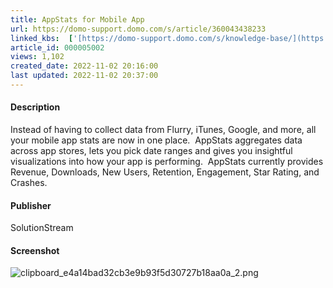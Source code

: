 ```yaml
---
title: AppStats for Mobile App
url: https://domo-support.domo.com/s/article/360043438233
linked_kbs:  ['[https://domo-support.domo.com/s/knowledge-base/](https://domo-support.domo.com/s/knowledge-base/)', '[https://domo-support.domo.com/s/](https://domo-support.domo.com/s/)', '[https://domo-support.domo.com/s/topic/0TO5w000000ZampGAC](https://domo-support.domo.com/s/topic/0TO5w000000ZampGAC)', '[https://domo-support.domo.com/s/topic/0TO5w000000Zan9GAC](https://domo-support.domo.com/s/topic/0TO5w000000Zan9GAC)', '[https://domo-support.domo.com/s/article/360043438233](https://domo-support.domo.com/s/article/360043438233)', '[https://domo-support.domo.com/s/topic/0TO5w000000Zan9GAC/available-apps](https://domo-support.domo.com/s/topic/0TO5w000000Zan9GAC/available-apps)', '[https://domo-support.domo.com/s/article/360043429933](https://domo-support.domo.com/s/article/360043429933)', '[https://domo-support.domo.com/s/article/360043429953](https://domo-support.domo.com/s/article/360043429953)', '[https://domo-support.domo.com/s/article/360042925494](https://domo-support.domo.com/s/article/360042925494)', '[https://domo-support.domo.com/s/article/360043429913](https://domo-support.domo.com/s/article/360043429913)', '[https://domo-support.domo.com/s/article/4408174643607](https://domo-support.domo.com/s/article/4408174643607)', '[https://domo-support.domo.com/s/login/](https://domo-support.domo.com/s/login/)']
article_id: 000005002
views: 1,102
created_date: 2022-11-02 20:16:00
last updated: 2022-11-02 20:37:00
---
```




#### Description


Instead of having to collect data from Flurry, iTunes, Google, and more, all your mobile app stats are now in one place.  AppStats aggregates data across app stores, lets you pick date ranges and gives you insightful visualizations into how your app is performing.  AppStats currently provides Revenue, Downloads, New Users, Retention, Engagement, Star Rating, and Crashes.


#### Publisher


SolutionStream


#### Screenshot


![clipboard_e4a14bad32cb3e9b93f5d30727b18aa0a__2_.png](clipboard_e4a14bad32cb3e9b93f5d30727b18aa0a__2_.png)![]()

